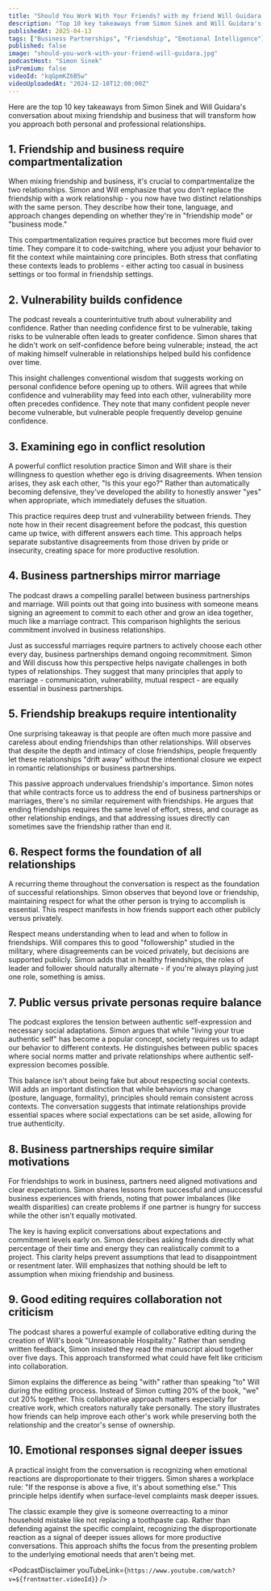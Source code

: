 ```yaml
---
title: "Should You Work With Your Friends? with my friend Will Guidara | A Bit of Optimism Podcast"
description: "Top 10 key takeaways from Simon Sinek and Will Guidara's conversation about mixing friendship and business that will transform how you approach both personal and professional relationships."
publishedAt: 2025-04-13
tags: ["Business Partnerships", "Friendship", "Emotional Intelligence"]
published: false
image: "should-you-work-with-your-friend-will-guidara.jpg"
podcastHost: "Simon Sinek"
isPremium: false
videoId: "kqGpmKZ6B5w"
videoUploadedAt: "2024-12-10T12:00:00Z"
---
```



<PodcastSummaryPageLayout frontmatter={frontmatter}>

Here are the top 10 key takeaways from Simon Sinek and Will Guidara's conversation about mixing friendship and business that will transform how you approach both personal and professional relationships.

## 1. Friendship and business require compartmentalization

When mixing friendship and business, it's crucial to compartmentalize the two relationships. Simon and Will emphasize that you don't replace the friendship with a work relationship - you now have two distinct relationships with the same person. They describe how their tone, language, and approach changes depending on whether they're in "friendship mode" or "business mode."

This compartmentalization requires practice but becomes more fluid over time. They compare it to code-switching, where you adjust your behavior to fit the context while maintaining core principles. Both stress that conflating these contexts leads to problems - either acting too casual in business settings or too formal in friendship settings.

## 2. Vulnerability builds confidence

The podcast reveals a counterintuitive truth about vulnerability and confidence. Rather than needing confidence first to be vulnerable, taking risks to be vulnerable often leads to greater confidence. Simon shares that he didn't work on self-confidence before being vulnerable; instead, the act of making himself vulnerable in relationships helped build his confidence over time.

This insight challenges conventional wisdom that suggests working on personal confidence before opening up to others. Will agrees that while confidence and vulnerability may feed into each other, vulnerability more often precedes confidence. They note that many confident people never become vulnerable, but vulnerable people frequently develop genuine confidence.

## 3. Examining ego in conflict resolution

A powerful conflict resolution practice Simon and Will share is their willingness to question whether ego is driving disagreements. When tension arises, they ask each other, "Is this your ego?" Rather than automatically becoming defensive, they've developed the ability to honestly answer "yes" when appropriate, which immediately defuses the situation.

This practice requires deep trust and vulnerability between friends. They note how in their recent disagreement before the podcast, this question came up twice, with different answers each time. This approach helps separate substantive disagreements from those driven by pride or insecurity, creating space for more productive resolution.

## 4. Business partnerships mirror marriage

The podcast draws a compelling parallel between business partnerships and marriage. Will points out that going into business with someone means signing an agreement to commit to each other and grow an idea together, much like a marriage contract. This comparison highlights the serious commitment involved in business relationships.

Just as successful marriages require partners to actively choose each other every day, business partnerships demand ongoing recommitment. Simon and Will discuss how this perspective helps navigate challenges in both types of relationships. They suggest that many principles that apply to marriage - communication, vulnerability, mutual respect - are equally essential in business partnerships.

## 5. Friendship breakups require intentionality

One surprising takeaway is that people are often much more passive and careless about ending friendships than other relationships. Will observes that despite the depth and intimacy of close friendships, people frequently let these relationships "drift away" without the intentional closure we expect in romantic relationships or business partnerships.

This passive approach undervalues friendship's importance. Simon notes that while contracts force us to address the end of business partnerships or marriages, there's no similar requirement with friendships. He argues that ending friendships requires the same level of effort, stress, and courage as other relationship endings, and that addressing issues directly can sometimes save the friendship rather than end it.

## 6. Respect forms the foundation of all relationships

A recurring theme throughout the conversation is respect as the foundation of successful relationships. Simon observes that beyond love or friendship, maintaining respect for what the other person is trying to accomplish is essential. This respect manifests in how friends support each other publicly versus privately.

Respect means understanding when to lead and when to follow in friendships. Will compares this to good "followership" studied in the military, where disagreements can be voiced privately, but decisions are supported publicly. Simon adds that in healthy friendships, the roles of leader and follower should naturally alternate - if you're always playing just one role, something is amiss.

## 7. Public versus private personas require balance

The podcast explores the tension between authentic self-expression and necessary social adaptations. Simon argues that while "living your true authentic self" has become a popular concept, society requires us to adapt our behavior to different contexts. He distinguishes between public spaces where social norms matter and private relationships where authentic self-expression becomes possible.

This balance isn't about being fake but about respecting social contexts. Will adds an important distinction that while behaviors may change (posture, language, formality), principles should remain consistent across contexts. The conversation suggests that intimate relationships provide essential spaces where social expectations can be set aside, allowing for true authenticity.

## 8. Business partnerships require similar motivations

For friendships to work in business, partners need aligned motivations and clear expectations. Simon shares lessons from successful and unsuccessful business experiences with friends, noting that power imbalances (like wealth disparities) can create problems if one partner is hungry for success while the other isn't equally motivated.

The key is having explicit conversations about expectations and commitment levels early on. Simon describes asking friends directly what percentage of their time and energy they can realistically commit to a project. This clarity helps prevent assumptions that lead to disappointment or resentment later. Will emphasizes that nothing should be left to assumption when mixing friendship and business.

## 9. Good editing requires collaboration not criticism

The podcast shares a powerful example of collaborative editing during the creation of Will's book "Unreasonable Hospitality." Rather than sending written feedback, Simon insisted they read the manuscript aloud together over five days. This approach transformed what could have felt like criticism into collaboration.

Simon explains the difference as being "with" rather than speaking "to" Will during the editing process. Instead of Simon cutting 20% of the book, "we" cut 20% together. This collaborative approach matters especially for creative work, which creators naturally take personally. The story illustrates how friends can help improve each other's work while preserving both the relationship and the creator's sense of ownership.

## 10. Emotional responses signal deeper issues

A practical insight from the conversation is recognizing when emotional reactions are disproportionate to their triggers. Simon shares a workplace rule: "If the response is above a five, it's about something else." This principle helps identify when surface-level complaints mask deeper issues.

The classic example they give is someone overreacting to a minor household mistake like not replacing a toothpaste cap. Rather than defending against the specific complaint, recognizing the disproportionate reaction as a signal of deeper issues allows for more productive conversations. This approach shifts the focus from the presenting problem to the underlying emotional needs that aren't being met.

<PodcastDisclaimer
  youTubeLink={`https://www.youtube.com/watch?v=${frontmatter.videoId}`}
/>

</PodcastSummaryPageLayout>
